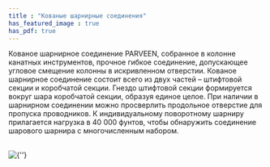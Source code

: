 ```yaml
---
title : "Кованые шарнирные соединения"
has_featured_image : true
has_pdf: true
---
```


Кованое шарнирное соединение PARVEEN, собранное в колонне канатных инструментов, прочное гибкое соединение, допускающее угловое смещение колонны в искривленном отверстии. Кованое шарнирное соединение состоит всего из двух частей – штифтовой секции и коробчатой ​​секции. Гнездо штифтовой секции формируется вокруг шара коробчатой ​​секции, образуя единое целое. При наличии в шарнирном соединении можно просверлить продольное отверстие для пропуска проводников. К индивидуальному поворотному шарниру прилагается нагрузка в 40 000 фунтов, чтобы обнаружить соединение шарового шарнира с многочисленным набором.

<br />
<Image src={image} alt={''} />